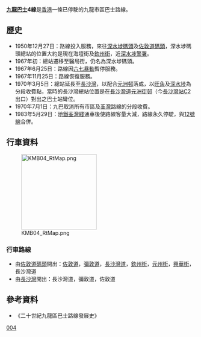 {{公共汽車路線資訊
|路線名稱=九龍巴士4號線
|外文名稱=KMB Route 4
|代表圖像=
|圖像尺寸=
|代表圖像二=
|圖像尺寸二=
|經營者=九龍巴士
|所屬車廠=荔枝角車廠（L）
|路線用車=
|路綫資訊=
|起點站=[[長沙灣|長沙灣]]
|途經地點=
|去程途經地點=
|回程途經地點=
|終點站=[[佐敦道碼頭|佐敦道碼頭]]
|路線性質=
|全程行駛里程=
|單程行駛里程=
|全程行車時間=
|單程行車時間=
|服務時間=
|起點站服務時間=
|終點站服務時間=
|班次頻率=
|全程收費=$0.4
|分段收費站點=[[旺角|旺角]]、[[深水埗|深水埗]]
|去程分段收費站點=
|回程分段收費站點=
|服務時間以外替代路線=
|主要競爭交通=
|備註=
}}

'''[[九龍巴士|九龍巴士]]4線'''是[[香港|香港]]一條已停駛的九龍市區巴士路線。

==歷史==
*1950年12月27日：路線投入服務，來往[[深水埗碼頭|深水埗碼頭]]及[[佐敦道碼頭|佐敦道碼頭]]，深水埗碼頭總站的位置大約是現在海壇街及[[欽州街|欽州街]]，近[[深水埗警署|深水埗警署]]。
*1967年初：總站遷移至醫局街，仍名為深水埗碼頭。
*1967年6月25日：路線因[[六七暴動|六七暴動]]暫停服務。
*1967年11月25日：路線恢復服務。
*1970年3月5日：總站延長至[[長沙灣|長沙灣]]，以配合[[元洲邨|元洲邨]]落成，以[[旺角|旺角]]及[[深水埗|深水埗]]為分段收費點，當時的長沙灣總站位置是在[[長沙灣道|長沙灣道]][[元洲街邨|元洲街邨]]（今[[長沙灣站|長沙灣站]]C2出口）對出之巴士站彎位。
*1970年7月1日：九巴取消所有市區及[[荃灣|荃灣]]路線的分段收費。
*1983年5月29日：[[香港地鐵|地鐵]][[荃灣綫|荃灣綫]]通車後使路線客量大減，路線永久停駛，與[[九龍巴士12線|12號線]]合併。

==行車資料==
[[File:KMB04_RtMap.png|200px]]
===行車路線===
*由[[佐敦道碼頭|佐敦道碼頭]]開出：[[佐敦道|佐敦道]]，[[彌敦道|彌敦道]]，[[長沙灣道|長沙灣道]]，[[欽州街|欽州街]]，[[元州街|元州街]]，[[興華街|興華街]]，長沙灣道
*由[[長沙灣|長沙灣]]開出：長沙灣道，彌敦道，佐敦道

==參考資料==
*《二十世紀九龍區巴士路線發展史》

[[Category:已取消九龍巴士路線|004]]